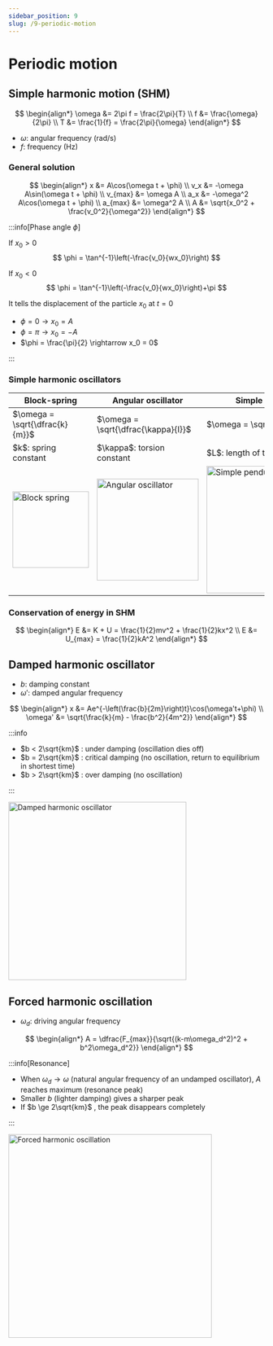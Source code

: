 ```yaml
---
sidebar_position: 9
slug: /9-periodic-motion
---
```



# Periodic motion

## Simple harmonic motion (SHM)

$$
\begin{align*}
\omega &= 2\pi f = \frac{2\pi}{T} \\
f &= \frac{\omega}{2\pi} \\
T &= \frac{1}{f} = \frac{2\pi}{\omega}
\end{align*}
$$

- $\omega$: angular frequency (rad/s)
- $f$: frequency (Hz)

### General solution

<Row>
<Column>

$$
\begin{align*}
x &= A\cos(\omega t + \phi) \\
v_x &= -\omega A\sin(\omega t + \phi) \\
v_{max} &= \omega A \\
a_x &= -\omega^2 A\cos(\omega t + \phi) \\
a_{max} &= \omega^2 A \\
A &= \sqrt{x_0^2 + \frac{v_0^2}{\omega^2}}
\end{align*}
$$

</Column>
<Column>

:::info[Phase angle $\phi$]

If $x_0>0$
$$
\phi = \tan^{-1}\left(-\frac{v_0}{wx_0}\right)
$$

If $x_0<0$
$$
\phi = \tan^{-1}\left(-\frac{v_0}{wx_0}\right)+\pi
$$

It tells the displacement of the particle $x_0$ at $t = 0$

- $\phi = 0 \rightarrow x_0 = A$
- $\phi = \pi \rightarrow x_0 = -A$
- $\phi = \frac{\pi}{2} \rightarrow x_0 = 0$

:::

</Column>
</Row>

### Simple harmonic oscillators

<Table>
<thead>
<tr>
    <Th>Block-spring</Th>
    <Th>Angular oscillator</Th>
    <Th>Simple pendulum</Th>
    <Th>Physical pendulum</Th>
</tr>
</thead>
<tbody>
<tr>
    <Td>$\omega = \sqrt{\dfrac{k}{m}}$</Td>
    <Td>$\omega = \sqrt{\dfrac{\kappa}{I}}$</Td>
    <Td>$\omega = \sqrt{\dfrac{g}{L}}$</Td>
    <Td>$\omega = \sqrt{\dfrac{mgd}{I}}$</Td>
</tr>
<tr>
    <Td>$k$: spring constant</Td>
    <Td>$\kappa$: torsion constant</Td>
    <Td>$L$: length of the pendulum</Td>
    <Td>$d$: distance from the pivot to its CG</Td>
</tr>
<tr>
    <Td><img src="/img/figures/block-spring.png" alt="Block spring" width="150" /></Td>
    <Td><img src="/img/figures/angular-oscillator.png" alt="Angular oscillator" width="200" /></Td>
    <Td><img src="/img/figures/simple-pendulum.png" alt="Simple pendulum" width="250" /></Td>
    <Td><img src="/img/figures/physical-pendulum.png" alt="Physical pendulum" width="250" /></Td>
</tr>
</tbody>
</Table>

### Conservation of energy in SHM

$$
\begin{align*}
E &= K + U = \frac{1}{2}mv^2 + \frac{1}{2}kx^2 \\
E &= U_{max} = \frac{1}{2}kA^2
\end{align*}
$$

## Damped harmonic oscillator

<Row>
<Column size="7">

- $b$: damping constant
- $\omega'$: damped angular frequency

$$
\begin{align*}
x &= Ae^{-\left(\frac{b}{2m}\right)t}\cos(\omega't+\phi) \\
\omega' &= \sqrt{\frac{k}{m} - \frac{b^2}{4m^2}}
\end{align*}
$$

:::info

- $b < 2\sqrt{km}$ : under damping (oscillation dies off)
- $b = 2\sqrt{km}$ : critical damping (no oscillation, return to equilibrium in shortest time)
- $b > 2\sqrt{km}$ : over damping (no oscillation)

:::

</Column>
<Column size="5">
<img src="/img/figures/damped-harmonic-oscillator.png" alt="Damped harmonic oscillator" width="350" />
</Column>
</Row>

## Forced harmonic oscillation

<Row>
<Column size="7">

- $\omega_d$: driving angular frequency

$$
\begin{align*}
A = \dfrac{F_{max}}{\sqrt{(k-m\omega_d^2)^2 + b^2\omega_d^2}}
\end{align*}
$$

:::info[Resonance]

- When $\omega_d \rightarrow \omega$ (natural angular frequency of an undamped oscillator), $A$ reaches maximum (resonance peak)
- Smaller $b$ (lighter damping) gives a sharper peak
- If $b \ge 2\sqrt{km}$ , the peak disappears completely

:::

</Column>
<Column size="5">
<img src="/img/figures/forced-harmonic-oscillation.png" alt="Forced harmonic oscillation" width="400" />
</Column>
</Row>

